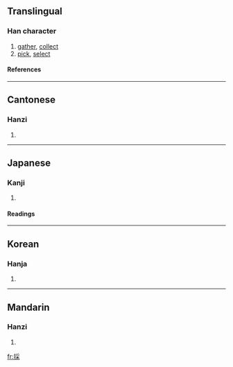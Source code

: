 {{see|采}}

==Translingual==
===Han character===
{{Han char|rn=64|rad=手|as=08|sn=11|four=5209<sub>4</sub>|canj=手月木 (QBD)}}
# [[gather]], [[collect]]
# [[pick]], [[select]]
====References====
{{Han ref|kx=0438.120|dkj=12274|dj=0788.100|hdz=31901.010|uh=63A1|ud=25505|bh=B1C4|bd=45508}}
----
==Cantonese==
===Hanzi===
{{yue-hanzi|jyut=|y=choi2}}
# {{defn|Cantonese}}
----
==Japanese==
===Kanji===
{{ja-kanji|grade=|rs=手08}}
# {{defn|Japanese}} 
====Readings====
{{ja-readings|on=[[さい]] (sai)|kun=[[とる]] (toru)}}
----
==Korean==
===Hanja===
{{ko-hanja|hangeul=채|eumhun=|rv=chae|mr=ch'ae|y=chya}}
# {{defn|Korean}}
----
==Mandarin==
===Hanzi===
{{cmn-hanzi|sim=采|pin=[[cǎi]] (cai3), [[tān]] (tan1)|wg=ts'ai<sup>3</sup>, t'an<sup>1</sup>}}
# {{defn|Mandarin}}

[[fr:採]]